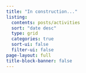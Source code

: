 ```yaml
---
title: "In construction..."
listing:
  contents: posts/activities
  sort: "date desc"
  type: grid
  categories: true
  sort-ui: false
  filter-ui: false
page-layout: full
title-block-banner: false
---
```

